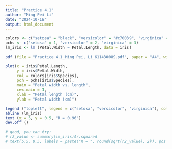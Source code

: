 ```yaml
---
title: "Practice 4.1"
author: "Ming Pei Li"
date: "2024-10-18"
output: html_document
---
```


```r
colors <- c("setosa" = "black", "versicolor" = "#c70039", "virginica" = "#41ba2e")
pchs <- c("setosa" = 1, "versicolor" = 2, "virginica" = 3)
lm_iris <- lm (Petal.Width ~ Petal.Length, data = iris)

pdf (file = "Practice 4.1_Ming Pei, Li_61143008S.pdf", paper = "A4", width = 11.5, height = 6)

plot(x = iris$Petal.Length, 
     y = iris$Petal.Width,
     col = colors[iris$Species],
     pch = pchs[iris$Species],
     main = "Petal width vs. length",
     cex.main = 1, 
     xlab = "Petal length (cm)",
     ylab = "Petal width (cm)")

legend ("topleft", legend = c("setosa", "versicolor", "virginica"), col = c("black","#c70039","#41ba2e"), pch = 1:3)
abline (lm_iris)
text (x = 5, y = 0.5, "R = 0.96")
dev.off ()

# good, you can try:
# r2_value <- summary(lm_iris)$r.squared
# text(5.5, 0.5, labels = paste("R = ", round(sqrt(r2_value), 2)), pos = 4)



```

